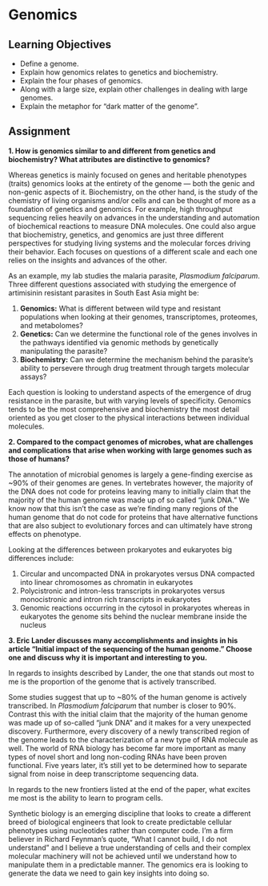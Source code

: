 # Genomics {#lesson2}

## Learning Objectives

* Define a genome.
* Explain how genomics relates to genetics and biochemistry.
* Explain the four phases of genomics.
* Along with a large size, explain other challenges in dealing with large genomes.
* Explain the metaphor for “dark matter of the genome”.

## Assignment

**1. How is genomics similar to and different from genetics and biochemistry? What attributes are distinctive to genomics?**

Whereas genetics is mainly focused on genes and heritable phenotypes (traits) genomics looks at the entirety of the genome — both the genic and non-genic aspects of it. Biochemistry, on the other hand, is the study of the chemistry of living organisms and/or cells and can be thought of more as a foundation of genetics and genomics. For example, high throughput sequencing relies heavily on advances in the understanding and automation of biochemical reactions to measure DNA molecules. One could also argue that biochemistry, genetics, and genomics are just three different perspectives for studying living systems and the molecular forces driving their behavior. Each focuses on questions of a different scale and each one relies on the insights and advances of the other.

As an example, my lab studies the malaria parasite, *Plasmodium falciparum*. Three different questions associated with studying the emergence of artimisinin resistant parasites in South East Asia might be:

1. **Genomics:** What is different between wild type and resistant populations when looking at their genomes, transcriptomes, proteomes, and metabolomes?
2. **Genetics:** Can we determine the functional role of the genes involves in the pathways identified via genomic methods by genetically manipulating the parasite?
3. **Biochemistry:** Can we determine the mechanism behind the parasite's ability to persevere through drug treatment through targets molecular assays?

Each question is looking to understand aspects of the emergence of drug resistance in the parasite, but with varying levels of specificity. Genomics tends to be the most comprehensive and biochemistry the most detail oriented as you get closer to the physical interactions between individual molecules.

**2. Compared to the compact genomes of microbes, what are challenges and complications that arise when working with large genomes such as those of humans?**

The annotation of microbial genomes is largely a gene-finding exercise as ~90% of their genomes are genes. In vertebrates however, the majority of the DNA does not code for proteins leaving many to initially claim that the majority of the human genome was made up of so called "junk DNA." We know now that this isn't the case as we're finding many regions of the human genome that do not code for proteins that have alternative functions that are also subject to evolutionary forces and can ultimately have strong effects on phenotype. 

Looking at the differences between prokaryotes and eukaryotes big differences include:

1. Circular and uncompacted DNA in prokaryotes versus DNA compacted into linear chromosomes as chromatin in eukaryotes
2. Polycistronic and intron-less transcripts in prokaryotes versus monocistronic and intron rich transcripts in eukaryotes
3. Genomic reactions occurring in the cytosol in prokaryotes whereas in eukaryotes the genome sits behind the nuclear membrane inside the nucleus

**3. Eric Lander discusses many accomplishments and insights in his article “Initial impact of the sequencing of the human genome.” Choose one and discuss why it is important and interesting to you.**

In regards to insights described by Lander, the one that stands out most to me is the proportion of the genome that is actively transcribed.

Some studies suggest that up to ~80% of the human genome is actively transcribed. In *Plasmodium falciparum* that number is closer to 90%. Contrast this with the initial claim that the majority of the human genome was made up of so-called "junk DNA" and it makes for a very unexpected discovery. Furthermore, every discovery of a newly transcribed region of the genome leads to the characterization of a new type of RNA molecule as well. The world of RNA biology has become far more important as many types of novel short and long non-coding RNAs have been proven functional. Five years later, it's still yet to be determined how to separate signal from noise in deep transcriptome sequencing data.

In regards to the new frontiers listed at the end of the paper, what excites me most is the ability to learn to program cells. 

Synthetic biology is an emerging discipline that looks to create a different breed of biological engineers that look to create predictable cellular phenotypes using nucleotides rather than computer code. I'm a firm believer in Richard Feynman's quote, "What I cannot build, I do not understand" and I believe a true understanding of cells and their complex molecular machinery will not be achieved until we understand how to manipulate them in a predictable manner. The genomics era is looking to generate the data we need to gain key insights into doing so.